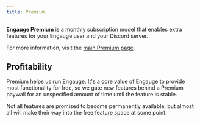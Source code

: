 ```yaml
---
title: Premium
---
```



<LinkCard
  title="Premium"
  description="View benefits of Premium on the main site"
  href="https://engau.ge/premium"
/>

**Engauge Premium** is a monthly subscription model that enables extra features
for your Engauge user and your Discord server.

For more information, visit the [main Premium page](https://engau.ge/premium).

## Profitability

Premium helps us run Engauge. It's a core value of Engauge to provide most
functionality for free, so we gate new features behind a Premium paywall for an
unspecified amount of time until the feature is stable.

Not all features are promised to become permanently available, but almost all
will make their way into the free feature space at some point.
